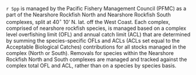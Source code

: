 
`r Spp` is managed by the Pacific Fishery Management Council (PFMC) as a part of the Nearshore Rockfish North and Nearshore Rockfish South complexes, split at 40$^\circ$ 10' N. lat. off the West Coast. Each complex, comprised of nearshore rockfish species, is managed based on a complex level overfishing limit (OFL) and annual catch limit (ACL) that are determined by summing the species-specific OFLs and ACLs (ACLs set equal to the Acceptable Biological Catches) contributions for all stocks managed in the complex (North or South). Removals for species within the Nearshore Rockfish North and South complexes are managed and tracked against the complex total OFL and ACL, rather than on a species by species basis.

